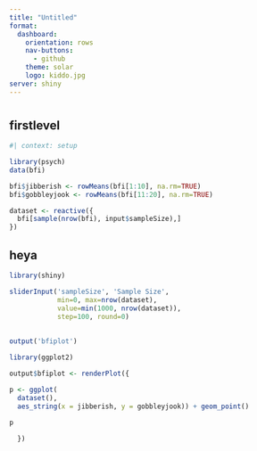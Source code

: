 ```yaml
---
title: "Untitled"
format: 
  dashboard:
    orientation: rows
    nav-buttons: 
      - github
    theme: solar
    logo: kiddo.jpg
server: shiny
---
```


#

## firstlevel 

```r
#| context: setup

library(psych)
data(bfi)

bfi$jibberish <- rowMeans(bfi[1:10], na.rm=TRUE)
bfi$gobbleyjook <- rowMeans(bfi[11:20], na.rm=TRUE)

dataset <- reactive({
  bfi[sample(nrow(bfi), input$sampleSize),]
})

```

## heya {.sidebar}

```r
library(shiny)

sliderInput('sampleSize', 'Sample Size', 
            min=0, max=nrow(dataset),
            value=min(1000, nrow(dataset)), 
            step=100, round=0)
```

##

```r
output('bfiplot')
```

```r
library(ggplot2)

output$bfiplot <- renderPlot({
  
p <- ggplot(
  dataset(), 
  aes_string(x = jibberish, y = gobbleyjook)) + geom_point()

p

  })
```

